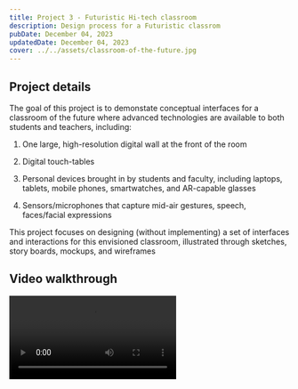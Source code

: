 ```yaml
---
title: Project 3 - Futuristic Hi-tech classroom
description: Design process for a Futuristic classrom
pubDate: December 04, 2023
updatedDate: December 04, 2023
cover: ../../assets/classroom-of-the-future.jpg
---
```


## Project details

The goal of this project is to demonstate conceptual interfaces for a classroom of the future where advanced technologies are available to both students and teachers, including:

1. One large, high-resolution digital wall at the front of the room 

2. Digital touch-tables

3. Personal devices brought in by students and faculty, including laptops, tablets, mobile phones, smartwatches, and AR-capable glasses

4. Sensors/microphones that capture mid-air gestures, speech, faces/facial expressions

This project focuses on designing (without implementing) a set of interfaces and interactions for this envisioned classroom, illustrated through sketches, story boards, mockups, and wireframes

## Video walkthrough

<video src="/project-3-cs5167/project_3_video.mp4" controls="controls" class="w-[95%] md:max-w-4xl" type="video/mp4" />

## Presenting content to students (C-level goals)

### Pre-design work

#### Sampling the real world

We first sample the real world to understand what professors currently share with students, and how they share it. We use photographs and storyboard sketching to illustrate our observation of how content are taught in UC classroom, the kinds of content professors share, and how everyone interracts with the room's physical setup.

**Photos**
<div class="grid gap-2 grid-cols-2 md:grid-cols-3">

![](/project-3-cs5167/classroom-photo-prof-perspective.jpg)
1\. Classroom from Professor perspective

![](/project-3-cs5167/classroom-photo-student-perspective.jpg)
2\. Classroom from student perspective

![](/project-3-cs5167/classroom-photo-board-setup.jpg)
3\. Classroom presentation setup: Projector

![](/project-3-cs5167/classroom-photo-whiteboard.jpg)
4\. Classroom presentation setup: Whiteboard

![](/project-3-cs5167/classroom-photo-tables.jpg)
5\. Classroom physical table setup

![](/project-3-cs5167/classroom-photo-code-demo.jpg)
6\. Class material presentation: Live code demo

![](/project-3-cs5167/photo-room-control.jpg)
7\. Room control interface in the Swift 820 room
</div>

**Sketches**
<div class="grid gap-2 grid-cols-1">

![](/project-3-cs5167/classroom-sketch-handraising.jpg)
8\. Classroom discussion through students raising hands

![](/project-3-cs5167/classroom-sketch-async-video.jpg)
9\. Class material delivered asynchronously through recorded videos

![](/project-3-cs5167/classroom-sketch-subscreen-setup.jpg)
10\. Classroom setup with one big professor screen and smaller subscreen (that is synced with the main screen) for each student group

</div>



#### Question exploration and sample scenarios

**Question 1: Identify themes (and translate these themes into codes) in what you have captured**

We identified some commonality between the different images we captured:
- Regardless of subjects taught and mode of teaching (online/offline), professors usually present material sequentially (through slides) and add in live interactive materials (i.e. running code, drawing diagrams, collaborative Google Docs) to illustate the points better or for class activity --> **Code: Presentation** (image 3, 4, 6, and 9)
- During presentation of their content, professors often want solicit feedback from students, often by asking questions and looking for raised hands, or by using a technological solutions (i.e. Google Docs, quiz clickers, etc.) --> **Code: Feedback** (image 8)
- Professor usually references multiple visualizations, including off-screen monitors that display other reference materials, slide notes, or the next slide, to be able to demonstrate their lecture story more cohesively --> **Code: Hidden reference** (image 6)
- Older classroom usually have big, center screens every student look to; more moderns classroom employs smaller "subscren" distributed throughout the room so that every students can see the board clearly --> **Code: Distribution** (image 2, 3, 6, and 10)

**Question 2: Consider how professors could share their content in this new kind of classroom**

a. What does it meant to have a larger and higher resolution display for presenting content to students?

- In large lecture halls it can be a challenge for view the presentation content for some students. Code for example, can be difficult to display in a lecture hall without enlarging the text. Professors will also have difficulty showing images on a projector when the lighting is too poor to show dark images. In DAAP for example projects do a poor job of displaying the correct color which can be a problem.
- A larger and higher resolution screen mean that professors will have more real estate and interesting way to present the hierachy of their materials, and students from any location in the room can see the materials with high details. This also means that Professor needs to be wary of fitting too many material in one screen, which could overwhelm students' processing

b. What role could personal devices or the touch-tables play in how professors present things?

-	Many professors like to write on a board or annotate their lecture notes as they go. This, however, can be a clumsy process and many professors still prefer chalk boards. Have a large touch screen that professor can write on may provide the best of both worlds, allowing professor to annotate lecture presentation or draw out problems on the board.

- Personal devices and touch tables for each students also mean students can now directly interract with the class material through the touch screen, leading to a better note-taking processes or more interactive classroom engagement activities, as now the students can work and present their work at the speed of thought

**Question 3: Write 3 short scenarios involving an imagined professor.  What classes do they teach?  What kinds of content do they need to present?**
-	As a professor of communication design within DAAP, Jane Doe teaches classes such as Typography, Motion Graphics, and UX/UI. While she begins these classes with a lecture, often she is reviewing student's work and providing critique or splitting students to review each other's work. Students will print out their work for a class such as Typography and pin it to the wall, but for a class like Motion Graphics will simply show their work on a computer screen.  
-	John Doe, a chemistry professor within A&S, often teaches classes such as Chemistry 1 or Organic Chemistry where he discusses the structure of different molecules. While he does put together a lecture presentation, Jason typically prefers to write on the chalk board. Most classes he will run out of space halfway through the class where he will then erase and what he'd drawn to free up space. Jason is also in charge of the Freshman Chemistry labs where he must oversee a number of TAs who run the day to day operations of the lab.
- Isabel Doe is a professor at the Lindner College of Business where she teaches Marketing and Entrepreneurship. In her classes students are often working on group projects and then presenting their work in front of class. She does offer a hybrid option for her classes, which means sometimes group members are not in person which can be challenging when she is lecturing or giving groups time to work.

### Design

#### Professor content sharing

**Hybrid sketches**
<div class="grid gap-6 grid-cols-1 md:grid-cols-2">

![](/project-3-cs5167/interactive_board_hybrid_sketch.png)

Professor's whiteboard is interactive with multiple digital drawing tools including colors, select tool, calculator, eraser, etc.

</div>

**Figma designs**

![](/project-3-cs5167/figma-presentation-control.png)
Professor's presentation control interface including controls for room lightning, screens, speakers and microphones, and slide content. The presentation tool also suggests tips for a better lecture. This interface would be displayed on the Professor's personal device, whereas only the main screen in the middle get streamed to the big display board.

#### Professor's content creation

**Figma wireframes**
![](/project-3-cs5167/figma-prof-content-creation.png)
In this advanced and highly integrated interface for content creation, the Professor can create normal text-based slides and then embed other cool elements into their slides to augment their lectures. Elements include normal text element, shape elements, or Canvas Quiz, Kahoot, Word Cloud, interactive holographic 3d models, etc. Elements list have a search bar. The professor would use this interface through their laptop and create the class material before lecture time. The content creation interface also includes options for animations.

**Storyboard**
![](/project-3-cs5167/sketch-storyboard-prof-create-quiz.jpg)
In this scenario, the Professor plans their lecture at home --> Then they incorporate a Canvas quiz to make their inclass activities more engaging by using the search panel on the right, and dragging the Canvas Quiz element onto the main content area. A popup appears on the right for them too choose the specific quiz --> Then at lecture time, they presents the quiz in class.

#### Room control interface

**Figma designs**

![](/project-3-cs5167/figma-room-control.png)
Room control interface to be embeded onto the Professor's touch table or onto a wall. Room control features include advanced controls that manage the different inputs and ouputs devices (screens, speakers, and microphones), changing the brightness and volume level to fit with the lecture journey (for example, video viewing should require lower brightness environement) right from the Professor station. All options are spelled out clearly so that the Professor can quickly fine-tune the environment to their liking (no more fiddling random no-name buttons).

The easy-to-use and easy-to-control light and volume settings can help professors create a more immersive lecture experience, knowing that they can use these equipment to their advantage instead of fighting them


**Storyboard**

![](/project-3-cs5167/sketch-storyboard-prof-use-room-control.jpg)
In this scenario, the Professor plans to display a video and intends to dim the light for a more themematic experience --> Professor goes to the control interface embeded on the smart table at the Professor station --> Professor moves the Light control to the left to decrease brightness, and move the Volume control to the right to increase sound --> The classroom is dimmed and the speakers are working at high power


## Student interactions (B-level goals)

### Pre-design work

#### Sampling the real world

**Photos**
<div class="grid gap-2 grid-cols-1 md:grid-cols-3">

![](/project-3-cs5167/classroom-photo-student-discussion.jpg)
11\. Classroom activity; students do face-to-face discussion by moving themselves to sit at opposite sides of a table

</div>

**Sketches**

![](/project-3-cs5167/classroom-sketch-google-docs.jpg)
12\. Classroom activity; students participates through a Google Docs shared by the group leader

![](/project-3-cs5167/sketch-student-presentation.jpg)
13\. Student shares their work by presenting in front of the classroom

**Real-world scenarios**

14. In my class about Solar System Astronomy, groups of 4 students collaborate to write answers on an in-class handout worksheet provided by the Professor. This is effective if everyone is able to do the work to some extend and thus have discussions about how it should be done; but sometimes, this is ineffective if noone grasps the lecture well enough to perform the exercises.

15. In my previous class about Programming Languages, each student was tasked with researching a new programming language not taught in class, and make some short slides about that language's features and usage to present at the first 5 minutes of each class

16. In my previous class about Leadership Principles, we often had high-energy in-class activities such as playing "passing the ball around", or doing improvised comedy. Through these seemingly irrelevant activities, we observed and learned lessons about how the interactions between leaders and followers show up in real-life situations.

17. In my class about User Interface Design, we had a puzzle-solving activity where groups of 4 gather to solve puzzles while the rest of the class observe their activity to infer lessons about users interact with objects and how group roles change over time to finish the common goal

### Design

#### Student content viewing, creation, and sharing

For students' interactions with the classroom, we make heavy use of the individual touch table provided for each students. Student can directly take note on the Professor's material through the touch table, or do various kinds of in-class quizzes (typing, free-drawing, etc.) at the speed of thoughts. The touch tables are also integrated with each other to allow students to share their works with their peer quickly.

Utilizing the touch table capabilities also gives students an easy time to complete quizzes and activities in any kind of format. Students may create many types of work, including handwritten solutions to the problem, sketches or drawings, or typed responses, by using either the touch-pens provided or through a virtual keyboard (like in mobile phones).

**Hybrid sketches**

<div class="grid gap-6 grid-cols-1 md:grid-cols-2">

![](/project-3-cs5167/desk_view_hybrid_sketch.png)

Teacher's content is shared to each student student's table. From their individual touch tables, students can take note directly using a touch-compatible pen. A card reader is present at each table so that students can quickly login and access to their indidividual materials using their Bearcat Card. Every 1 second, the touch table saves the work students have done and synced it with their Canvas account.

![](/project-3-cs5167/photo-students-face-to-face-discussion.jpg)

Students from the same group benefit from *group screen share* feature. The touch table capabilities also mean that students have a creative canvas on which they can organize notes and contents around to make group more collaborative and enjoyable.


</div>

**Figma designs**

<div class="grid gap-6 grid-cols-1 md:grid-cols-2">

![](/project-3-cs5167/figma-student-note-taking.png)

From their touch tables, students can take note directly onto the Professor's lectures using the touch pen and the digital pen color toolbar on the right

![](/project-3-cs5167/figma-student-content-sharing.png)

From their touch tables, students can take share their work via Bluetooth. A proximity sensor is used to show which students are closely with the student so that they can share their work to. Once a share requuest is made, other student can accept or decline. Students in a table group are automatically added shown in a group.

</div>

#### Student's in-class activity

**Figma designs**

<div class="grid gap-6 grid-cols-1 md:grid-cols-2">

![](/project-3-cs5167/figma-student-quiz-taking.png)

Student can take Professor's in-class quiz straight from their touch table using digital tools such as the touchpen or a virtual keyboard

</div>

#### Professor quiz management UI

![](/project-3-cs5167/figma-prof-quiz-control.png)

In our interfaces for [Professor content creation](#professors-content-creation), we showed that the Professor's slides can embed quizzes into their slides material. As a result, on presentation day, once the quiz is broadcasted to the students, the Professor's presentation interface changes to the **Quiz control** interface. From their station, the Professor can control the time of the quiz, the questions list, or create a new impromptu quiz on the fly using the tools in the left sidebar. The right sidebar shows the list of the responses from which the Professor can choose which one to share with the students.

## Advanced Interactions - touch, mid-air, speech, and AR (A-level goals)

### Multi-touch, mid-air gestures, and speech control

#### Multi-touch gesture

We often see students want to emphasize a certain portion of their lecture content, or want to zoom in on certain images for closer inspection, or just general zoom for better viewing. Therefore, we designed **two finger multi-touch zoom** feature.

![](/project-3-cs5167/sketch-storyboard-multitouch.png)
This scenario shows a common occurrence in large classrooms where students struggle to see the content displayed on a projector. Here, the student uses their touch display to zoom in on content being projected. The storyboard shows this motion of using one hand to pinch and zoom in on content displayed on their touch display. The final panel shows the outcome of this motion.

#### Voice control

We recognize that voice is an amazing tool to speed up mundane multi-step activities; a smart voice system can read the voice command and perform multi steps of actions for the users. Therefore, we designed the **share voice commands**. If the student says "Share" with the receiver name, the voice command can automatically detect the content current in use --> Search the list of friend for the name --> Make a send request on behalf

![](/project-3-cs5167/sketch-storyboard-voice.png)
In the above scenario, we have a classroom where students are able to work on a class assignment in a collaborative manner. The storyboard shows an example of sharing content through voice commands. Similar to the 'AirDrop' feature used in Apple devices, the student uses a share voice command (i.e. "Share to Johnny"), a pop-up window shows on the receiving student's touch display. Here, they will have the option to either accept or decline the shared content.   

#### Mid-air gesture

We designed the **grab and throw** mid-air gesture to allow students to quickly act upon notes that they really like. Often, when taking notes from professor's content or a peer's content sharing, things might go too fast that the students won't be able to capture in time. Grab and Throw allows students to wave their hand at the projector, _grab_ the on-display content into their hand, and _throw_ it onto their personal touch table canvas.

![](/project-3-cs5167/sketch-storyboard-midair.png)

This storyboard scenario involves AR-based hand gestures in combination with the student's touch display. Here, we have a student watching a professor's presentation that is being projected. The student will take their hand and reach as if they wanted to grab the presentation from mid-air. The student will then use that "grabbing" motion and "throw" the content onto their touch display as if they had it in their hand. This will allow them to take notes directly onto the presentation for their own use. 

### Augmented reality

If every person in the class is equipped with light-weight AR technology, that means everyone now have another dimension to share as well as consume content, aside from the normal 2D dimension of screens and projectors. This have some exciting uses in classroom:
- 3D modelling is made more easily understandable and interactive, as students can interract with the 3-dimensional-ness of the model in real-time and not confined to 2D imagination
- An extra dimension for organization. Now students can set up a comfortable working station with notes and resources organized in mid-air, leaving more space for the import content such as the note they are taking
- Personalization of information: One main usage of AR is additional information aside from the main content. Since each student has AR glasses, they can now view additional information about the lecture that can be tailored to their specific learning (likely through the usuage of an AI system), such as hints on a specific problem, or on how this new content connects with the student's previous note, or doing a real-time "Google" to immediately explain hard-to-grasp concept without waiting for the Professor's response.

From these findings, we designed our interfaces through hybrid sketches and storyboard as below


#### AR designs - Hybrid sketches
<div class="grid gap-6 grid-cols-1 md:grid-cols-2">

![](/project-3-cs5167/class_view_ar_hybrid_sketch.png)

Display screen is AR-capable to enable student to view extra relevant personalized information, such as hints or peers' answers. It is possble that each student's hint is different, as the **hints can be tailored** to their learning progress and capabilities. Different students also want to view different kinds of statistics, so having AR displays this kind of additional information without affecting others' view is a huge benefit.

![](/project-3-cs5167/desk_view_hybrid_sketch.png)

Using AR technology, students now have **another dimension to organize** their notes aside from the usual real-estate of the touch table. The hybrid sketch shows a student's note standing in mid-air (and possible even around them) in order to help students maximize their productivity

![](/project-3-cs5167/professor_view_hybrid_sketch.png)

Class control system with AR information about real-time status of the class including attendance status, student engagement levels, and time remaining of lecture session.

</div>